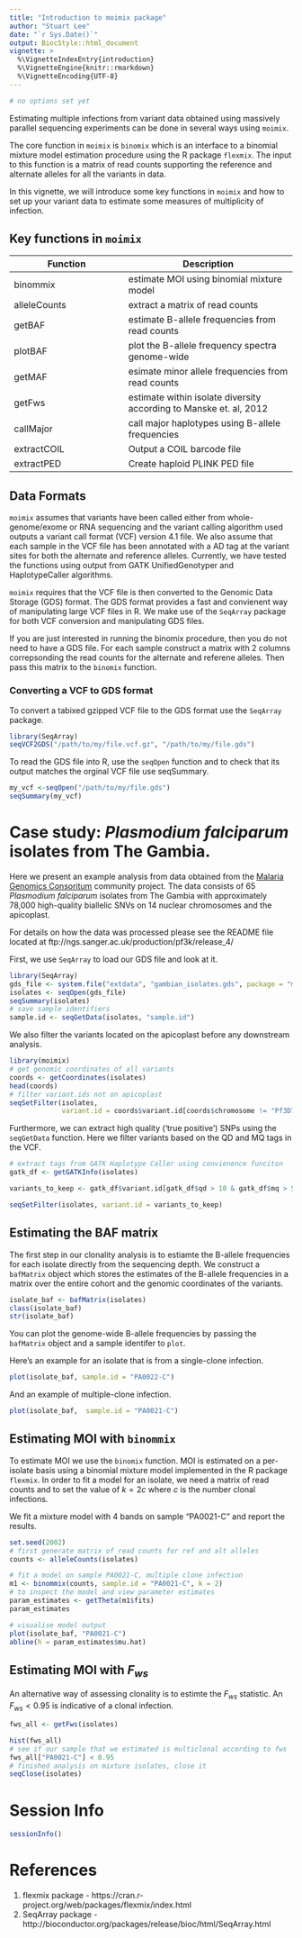 ```yaml
---
title: "Introduction to moimix package"
author: "Stuart Lee"
date: "`r Sys.Date()`"
output: BiocStyle::html_document
vignette: >
  %\VignetteIndexEntry{introduction}
  %\VignetteEngine{knitr::rmarkdown}
  %\VignetteEncoding{UTF-8}
---
```

```r
# no options set yet
```

Estimating multiple infections from variant data obtained using massively parallel 
sequencing experiments can be done in several ways using `moimix`. 

The core function in `moimix` is  `binomix` which is an interface to
a binomial mixture model estimation procedure using the R package `flexmix`. The input
to this function is a matrix of read counts supporting the reference and alternate alleles
for all the variants in data. 

In this vignette, we will introduce some key functions in `moimix` and how
to set up your variant data to estimate some measures of multiplicity of infection.

## Key functions in `moimix`

Function | Description
---------|-------------
binommix | estimate MOI using binomial mixture model
alleleCounts | extract a matrix of read counts
getBAF | estimate B-allele frequencies from read counts
plotBAF | plot the B-allele frequency spectra genome-wide
getMAF | esimate minor allele frequencies from read counts
getFws | estimate within isolate diversity according to Manske et. al, 2012
callMajor | call major haplotypes using B-allele frequencies
extractCOIL | Output a COIL barcode file
extractPED | Create haploid PLINK PED file 

## Data Formats

`moimix` assumes that variants have been called either from whole-genome/exome or RNA
sequencing and the variant calling algorithm used outputs a variant call format (VCF) version 4.1
file. We also assume that each sample in the VCF file has been annotated with a AD tag
at the variant sites for both the alternate and reference alleles. Currently, we have tested the functions using output from GATK UnifiedGenotyper and HaplotypeCaller algorithms. 

`moimix` requires that the VCF file is then converted to the Genomic Data Storage (GDS) format. The GDS format provides a fast and convienent way of manipulating large VCF files in R. We make use of the `SeqArray` package 
for both VCF conversion and manipulating GDS files.

If you are just interested in running the binomix procedure, then you do not need
to have a GDS file. For each sample construct a matrix with 2 columns
correpsonding the read counts for the alternate and referene alleles. Then pass this matrix
to the `binomix` function.


### Converting a VCF to GDS format
To convert a tabixed gzipped VCF file to the GDS format use the `SeqArray`
package.

```r
library(SeqArray)
seqVCF2GDS("/path/to/my/file.vcf.gz", "/path/to/my/file.gds")

```

To read the GDS file into R, use the `seqOpen` function and to check that its
output matches the orginal VCF file use seqSummary.
```r
my_vcf <-seqOpen("/path/to/my/file.gds")
seqSummary(my_vcf)
```

# Case study: _Plasmodium falciparum_ isolates from The Gambia. 

Here we present an example analysis from data obtained from the [Malaria Genomics
Consoritum](https://www.malariagen.net/projects/parasite/pf) community project.
The data consists of 65 _Plasmodium falciparum_ isolates from The Gambia with 
approximately 78,000 high-quality biallelic SNVs on 14 nuclear chromosomes and the
apicoplast. 

For details on how the data was processed please see the README file located at
ftp://ngs.sanger.ac.uk/production/pf3k/release_4/

First, we use `SeqArray` to load our GDS file and look at it.
```r
library(SeqArray)
gds_file <- system.file("extdata", "gambian_isolates.gds", package = "moimix")
isolates <- seqOpen(gds_file)
seqSummary(isolates)
# save sample identifiers
sample.id <- seqGetData(isolates, "sample.id")

```

We also filter the variants located on the apicoplast before any downstream
analysis.

```r
library(moimix)
# get genomic coordinates of all variants
coords <- getCoordinates(isolates)
head(coords)
# filter variant.ids not on apicoplast
seqSetFilter(isolates, 
             variant.id = coords$variant.id[coords$chromosome != "Pf3D7_API_v3"])
```

Furthermore, we can extract high quality ('true positive') SNPs using the `seqGetData` 
function. Here we filter variants based on the QD and MQ tags in the VCF.

```r
# extract tags from GATK Haplotype Caller using convienence funciton
gatk_df <- getGATKInfo(isolates)

variants_to_keep <- gatk_df$variant.id[gatk_df$qd > 10 & gatk_df$mq > 50]

seqSetFilter(isolates, variant.id = variants_to_keep)

```

## Estimating the BAF matrix
The first step in our clonality analysis is to estiamte the B-allele frequencies
for each isolate directly from the sequencing depth. 
We construct a `bafMatrix` object which stores the estimates of the B-allele 
frequencies in a matrix over the entire cohort and the genomic coordinates
of the variants.

```r
isolate_baf <- bafMatrix(isolates)
class(isolate_baf)
str(isolate_baf)
```

You can plot the genome-wide B-allele frequencies by passing the `bafMatrix` object
and a sample identifer to `plot`.

Here's an example for an isolate that is from a single-clone infection.
```r
plot(isolate_baf, sample.id = "PA0022-C")
```

And an example of multiple-clone infection.
```r
plot(isolate_baf,  sample.id = "PA0021-C")
```

## Estimating MOI with `binommix`

To estimate MOI we use the `binomix` function. MOI is estimated on a per-isolate
basis using a binomial mixture model implemented in the R package `flexmix`. 
In order to fit a model for an isolate, we need a matrix of read counts and to
set the value of $k=2c$ where $c$ is the number clonal infections.

We fit a mixture model with 4 bands on sample "PA0021-C" and report the results.

```r
set.seed(2002)
# first generate matrix of read counts for ref and alt alleles
counts <- alleleCounts(isolates)

# fit a model on sample PA0021-C, multiple clone infection
m1 <- binommix(counts, sample.id = "PA0021-C", k = 2)
# to inspect the model and view parameter estimates
param_estimates <- getTheta(m1$fits)
param_estimates

# visualise model output
plot(isolate_baf, "PA0021-C")
abline(h = param_estimates$mu.hat)

```

## Estimating MOI with $F_{ws}$ 
An alternative way of assessing clonality is to estimte the $F_{ws}$ statistic.
An $F_{ws} < 0.95$ is indicative of a clonal infection.
```r
fws_all <- getFws(isolates)

hist(fws_all)
# see if our sample that we estimated is multiclonal according to fws
fws_all["PA0021-C"] < 0.95
# finished analysis on mixture isolates, close it
seqClose(isolates)
```


# Session Info
```r
sessionInfo()
```
# References
1. flexmix package - https://cran.r-project.org/web/packages/flexmix/index.html
2. SeqArray package - http://bioconductor.org/packages/release/bioc/html/SeqArray.html
